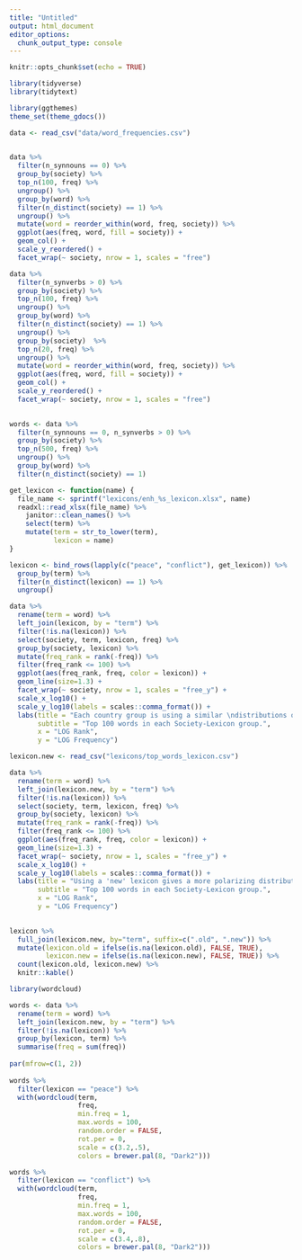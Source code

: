```yaml
---
title: "Untitled"
output: html_document
editor_options: 
  chunk_output_type: console
---
```


```r
knitr::opts_chunk$set(echo = TRUE)
```

```r
library(tidyverse)
library(tidytext)

library(ggthemes)
theme_set(theme_gdocs())
```

```r
data <- read_csv("data/word_frequencies.csv")

  
data %>%
  filter(n_synnouns == 0) %>%
  group_by(society) %>%
  top_n(100, freq) %>%
  ungroup() %>%
  group_by(word) %>%
  filter(n_distinct(society) == 1) %>%
  ungroup() %>%
  mutate(word = reorder_within(word, freq, society)) %>% 
  ggplot(aes(freq, word, fill = society)) + 
  geom_col() + 
  scale_y_reordered() + 
  facet_wrap(~ society, nrow = 1, scales = "free")

data %>%
  filter(n_synverbs > 0) %>%
  group_by(society) %>%
  top_n(100, freq) %>%
  ungroup() %>%
  group_by(word) %>%
  filter(n_distinct(society) == 1) %>%
  ungroup() %>%
  group_by(society)  %>%
  top_n(20, freq) %>%
  ungroup() %>%
  mutate(word = reorder_within(word, freq, society)) %>% 
  ggplot(aes(freq, word, fill = society)) + 
  geom_col() + 
  scale_y_reordered() + 
  facet_wrap(~ society, nrow = 1, scales = "free")
    
```

```r
words <- data %>%
  filter(n_synnouns == 0, n_synverbs > 0) %>%
  group_by(society) %>%
  top_n(500, freq) %>%
  ungroup() %>%
  group_by(word) %>%
  filter(n_distinct(society) == 1)


```


```r
get_lexicon <- function(name) {
  file_name <- sprintf("lexicons/enh_%s_lexicon.xlsx", name)
  readxl::read_xlsx(file_name) %>%
    janitor::clean_names() %>%
    select(term) %>%
    mutate(term = str_to_lower(term), 
           lexicon = name)
}

lexicon <- bind_rows(lapply(c("peace", "conflict"), get_lexicon)) %>%
  group_by(term) %>%
  filter(n_distinct(lexicon) == 1) %>%
  ungroup()

data %>%
  rename(term = word) %>%
  left_join(lexicon, by = "term") %>%
  filter(!is.na(lexicon)) %>%
  select(society, term, lexicon, freq) %>%
  group_by(society, lexicon) %>%
  mutate(freq_rank = rank(-freq)) %>%
  filter(freq_rank <= 100) %>%
  ggplot(aes(freq_rank, freq, color = lexicon)) + 
  geom_line(size=1.3) +
  facet_wrap(~ society, nrow = 1, scales = "free_y") + 
  scale_x_log10() + 
  scale_y_log10(labels = scales::comma_format()) + 
  labs(title = "Each country group is using a similar \ndistributions of peaceful and conflict terms (from the original lexicon)",
       subtitle = "Top 100 words in each Society-Lexicon group.",
       x = "LOG Rank",
       y = "LOG Frequency")

lexicon.new <- read_csv("lexicons/top_words_lexicon.csv")

data %>%
  rename(term = word) %>%
  left_join(lexicon.new, by = "term") %>%
  filter(!is.na(lexicon)) %>%
  select(society, term, lexicon, freq) %>%
  group_by(society, lexicon) %>%
  mutate(freq_rank = rank(-freq)) %>%
  filter(freq_rank <= 100) %>%
  ggplot(aes(freq_rank, freq, color = lexicon)) + 
  geom_line(size=1.3) +
  facet_wrap(~ society, nrow = 1, scales = "free_y") + 
  scale_x_log10() + 
  scale_y_log10(labels = scales::comma_format()) + 
  labs(title = "Using a 'new' lexicon gives a more polarizing distribution \nof peaceful and confilct terms",
       subtitle = "Top 100 words in each Society-Lexicon group.",
       x = "LOG Rank",
       y = "LOG Frequency")
  

lexicon %>%
  full_join(lexicon.new, by="term", suffix=c(".old", ".new")) %>%
  mutate(lexicon.old = ifelse(is.na(lexicon.old), FALSE, TRUE),
         lexicon.new = ifelse(is.na(lexicon.new), FALSE, TRUE)) %>%
  count(lexicon.old, lexicon.new) %>%
  knitr::kable()
```

```r
library(wordcloud)

words <- data %>%
  rename(term = word) %>%
  left_join(lexicon.new, by = "term") %>%
  filter(!is.na(lexicon)) %>%
  group_by(lexicon, term) %>%
  summarise(freq = sum(freq))
  
par(mfrow=c(1, 2))
          
words %>%
  filter(lexicon == "peace") %>%
  with(wordcloud(term, 
                 freq, 
                 min.freq = 1,
                 max.words = 100, 
                 random.order = FALSE, 
                 rot.per = 0, 
                 scale = c(3.2,.5),
                 colors = brewer.pal(8, "Dark2")))

words %>%
  filter(lexicon == "conflict") %>%
  with(wordcloud(term, 
                 freq, 
                 min.freq = 1,
                 max.words = 100, 
                 random.order = FALSE, 
                 rot.per = 0, 
                 scale = c(3.4,.8),
                 colors = brewer.pal(8, "Dark2")))
```

